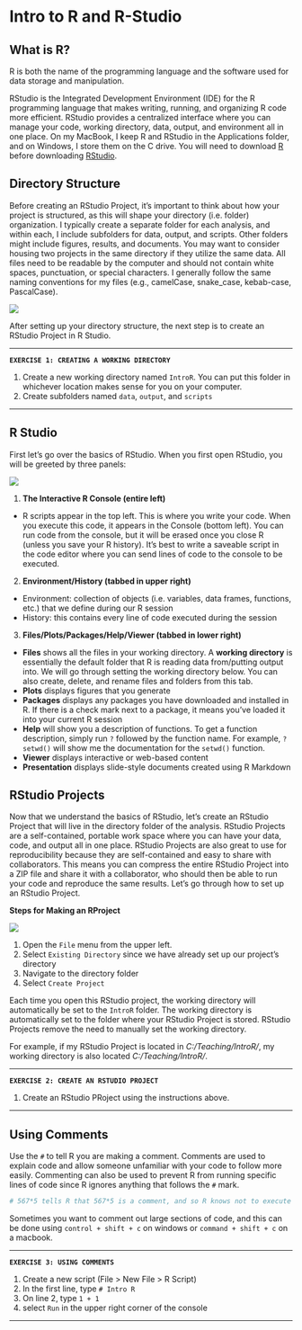 # Intro to R and R-Studio {#Intro}

## What is R?
R is both the name of the programming language and the software used for data storage and manipulation. 

RStudio is the Integrated Development Environment (IDE) for the R programming language that
makes writing, running, and organizing R code more efficient. RStudio provides a centralized interface where you can manage your code, working directory, data, output, and environment all in one place. On my MacBook, I keep R and RStudio in the Applications folder, and on Windows, I store them on the C drive. You will need to download [R](https://cran.r-project.org) before downloading [RStudio](https://posit.co/downloads/). 

## Directory Structure {#DirectoryStructure}
Before creating an RStudio Project, it's important to think about how your project is structured, as this will shape your directory (i.e. folder) organization. I typically create a separate folder for each analysis, and within each, I include subfolders for data, output, and scripts. Other folders might include figures, results, and documents. You may want to consider housing two projects in the same directory if they utilize the same data. All files need to be readable by the computer and should not contain white spaces, punctuation, or special characters. I generally follow the same naming conventions for my files (e.g., camelCase, snake_case, kebab-case, PascalCase).

![](./docs/files/DirectoryStructure.png)

After setting up your directory structure, the next step is to create an RStudio Project
in R Studio.

***

**`EXERCISE 1: CREATING A WORKING DIRECTORY`**

1. Create a new working directory named `IntroR`. You can put this folder in whichever location makes sense for you on your computer.
2. Create subfolders named `data`, `output`, and `scripts`

***

## R Studio

First let's go over the basics of RStudio. When you first open RStudio, you will be greeted by three panels:

![](./docs/files/RStudio.png)

1) **The Interactive R Console (entire left)**
* R scripts appear in the top left. This is where you write your code. When you execute this code, it appears in the Console (bottom left). You can run code from the console, but it will be erased once you close R (unless you save your R history). It's best to write a saveable script in the code editor where you can send lines of code to the console to be executed.
2) **Environment/History (tabbed in upper right)**
* Environment: collection of objects (i.e. variables, data frames, functions, etc.) that we define during our R session
* History: this contains every line of code executed during the session
3) **Files/Plots/Packages/Help/Viewer (tabbed in lower right)**
  + **Files** shows all the files in your working directory. A **working directory** is essentially the default folder that R is reading data from/putting output into. We will go through setting the working directory below. You can also create, delete, and rename files and folders from this tab.
  + **Plots** displays figures that you generate
  + **Packages** displays any packages you have downloaded and installed in R. If there is a check mark next to a package, it means you've loaded it into your current R session
  + **Help** will show you a description of functions. To get a function description, simply run `?` followed by the function name. For example, `?setwd()` will show me the documentation for the `setwd()` function.
  + **Viewer** displays interactive or web-based content
  + **Presentation** displays slide-style documents created using R Markdown

## RStudio Projects
Now that we understand the basics of RStudio, let's create an RStudio Project that will live in the directory folder of the analysis. RStudio Projects are a self-contained, portable work space where you can have your data, code, and output all in one place. RStudio Projects are also great to use for reproducibility because they are self-contained and easy to share with collaborators. This means you can compress the entire RStudio Project into a ZIP file and share it with a collaborator, who should then be able to run your code and reproduce the same results. Let's go through how to set up an RStudio Project.

**Steps for Making an RProject**

![](./docs/files/RProject.png)

1) Open the `File` menu from the upper left.
2) Select `Existing Directory` since we have already set up our project's directory
3) Navigate to the directory folder
4) Select `Create Project`

Each time you open this RStudio project, the working directory will automatically be set to the `IntroR` folder. The working directory is automatically set to the folder where your RStudio Project is stored. RStudio Projects remove the need to manually set the working directory. 

For example, if my RStudio Project is located in <em>C:/Teaching/IntroR/</em>, my working directory is also located <em>C:/Teaching/IntroR/</em>. 

***

**`EXERCISE 2: CREATE AN RSTUDIO PROJECT`**

1. Create an RStudio PRoject using the instructions above.

***

## Using Comments

Use the `#` to tell R you are making a comment. Comments are used to explain code and allow someone unfamiliar with your code to follow more easily. Commenting can also be used to prevent R from running specific lines of code since R ignores anything that follows the `#` mark.

```r
# 567*5 tells R that 567*5 is a comment, and so R knows not to execute this line of code.
```

Sometimes you want to comment out large sections of code, and this can be done using `control + shift + c` on windows or `command + shift + c` on a macbook.

***

**`EXERCISE 3: USING COMMENTS`**

1. Create a new script (File > New File > R Script)
2. In the first line, type `# Intro R`
3. On line 2, type ` 1 + 1`
4. select `Run` in the upper right corner of the console

***
